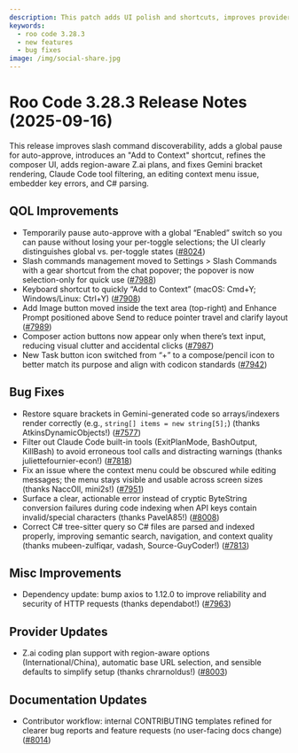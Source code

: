 ```yaml
---
description: This patch adds UI polish and shortcuts, improves provider configuration, and fixes issues affecting Gemini, Claude Code tools, the editor context menu, and C# parsing.
keywords:
  - roo code 3.28.3
  - new features
  - bug fixes
image: /img/social-share.jpg
---
```


# Roo Code 3.28.3 Release Notes (2025-09-16)

This release improves slash command discoverability, adds a global pause for auto-approve, introduces an "Add to Context" shortcut, refines the composer UI, adds region-aware Z.ai plans, and fixes Gemini bracket rendering, Claude Code tool filtering, an editing context menu issue, embedder key errors, and C# parsing.

## QOL Improvements

* Temporarily pause auto-approve with a global “Enabled” switch so you can pause without losing your per-toggle selections; the UI clearly distinguishes global vs. per-toggle states ([#8024](https://github.com/RooCodeInc/Roo-Code/pull/8024))
* Slash commands management moved to Settings > Slash Commands with a gear shortcut from the chat popover; the popover is now selection-only for quick use ([#7988](https://github.com/RooCodeInc/Roo-Code/pull/7988))
* Keyboard shortcut to quickly “Add to Context” (macOS: Cmd+Y; Windows/Linux: Ctrl+Y) ([#7908](https://github.com/RooCodeInc/Roo-Code/pull/7908))
* Add Image button moved inside the text area (top-right) and Enhance Prompt positioned above Send to reduce pointer travel and clarify layout ([#7989](https://github.com/RooCodeInc/Roo-Code/pull/7989))
* Composer action buttons now appear only when there’s text input, reducing visual clutter and accidental clicks ([#7987](https://github.com/RooCodeInc/Roo-Code/pull/7987))
* New Task button icon switched from “+” to a compose/pencil icon to better match its purpose and align with codicon standards ([#7942](https://github.com/RooCodeInc/Roo-Code/pull/7942))

## Bug Fixes

* Restore square brackets in Gemini-generated code so arrays/indexers render correctly (e.g., `string[] items = new string[5];`) (thanks AtkinsDynamicObjects!) ([#7577](https://github.com/RooCodeInc/Roo-Code/pull/7577))
* Filter out Claude Code built-in tools (ExitPlanMode, BashOutput, KillBash) to avoid erroneous tool calls and distracting warnings (thanks juliettefournier-econ!) ([#7818](https://github.com/RooCodeInc/Roo-Code/pull/7818))
* Fix an issue where the context menu could be obscured while editing messages; the menu stays visible and usable across screen sizes (thanks NaccOll, mini2s!) ([#7951](https://github.com/RooCodeInc/Roo-Code/pull/7951))
* Surface a clear, actionable error instead of cryptic ByteString conversion failures during code indexing when API keys contain invalid/special characters (thanks PavelA85!) ([#8008](https://github.com/RooCodeInc/Roo-Code/pull/8008))
* Correct C# tree-sitter query so C# files are parsed and indexed properly, improving semantic search, navigation, and context quality (thanks mubeen-zulfiqar, vadash, Source-GuyCoder!) ([#7813](https://github.com/RooCodeInc/Roo-Code/pull/7813))

## Misc Improvements

* Dependency update: bump axios to 1.12.0 to improve reliability and security of HTTP requests (thanks dependabot!) ([#7963](https://github.com/RooCodeInc/Roo-Code/pull/7963))

## Provider Updates

* Z.ai coding plan support with region-aware options (International/China), automatic base URL selection, and sensible defaults to simplify setup (thanks chrarnoldus!) ([#8003](https://github.com/RooCodeInc/Roo-Code/pull/8003))

## Documentation Updates

* Contributor workflow: internal CONTRIBUTING templates refined for clearer bug reports and feature requests (no user-facing docs change) ([#8014](https://github.com/RooCodeInc/Roo-Code/pull/8014))